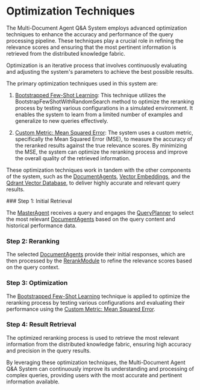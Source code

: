 
# Optimization Techniques

The Multi-Document Agent Q&A System employs advanced optimization techniques to enhance the accuracy and performance of the query processing pipeline. These techniques play a crucial role in refining the relevance scores and ensuring that the most pertinent information is retrieved from the distributed knowledge fabric.

<Callout type="info">
Optimization is an iterative process that involves continuously evaluating and adjusting the system's parameters to achieve the best possible results.
</Callout>

The primary optimization techniques used in this system are:

1. [Bootstrapped Few-Shot Learning](/optimization-techniques/bootstrapped-few-shot-learning): This technique utilizes the BootstrapFewShotWithRandomSearch method to optimize the reranking process by testing various configurations in a simulated environment. It enables the system to learn from a limited number of examples and generalize to new queries effectively.

2. [Custom Metric: Mean Squared Error](/optimization-techniques/custom-metric-mean-squared-error): The system uses a custom metric, specifically the Mean Squared Error (MSE), to measure the accuracy of the reranked results against the true relevance scores. By minimizing the MSE, the system can optimize the reranking process and improve the overall quality of the retrieved information.

These optimization techniques work in tandem with the other components of the system, such as the [DocumentAgents](/system-architecture/document-agents), [Vector Embeddings](/system-architecture/vector-embeddings), and the [Qdrant Vector Database](/system-architecture/qdrant-vector-database), to deliver highly accurate and relevant query results.

<Steps>
### Step 1: Initial Retrieval

The [MasterAgent](/query-processing/master-agent) receives a query and engages the [QueryPlanner](/query-processing/query-planner) to select the most relevant [DocumentAgents](/system-architecture/document-agents) based on the query content and historical performance data.

### Step 2: Reranking

The selected [DocumentAgents](/system-architecture/document-agents) provide their initial responses, which are then processed by the [RerankModule](/query-processing/reranking-module) to refine the relevance scores based on the query context.

### Step 3: Optimization

The [Bootstrapped Few-Shot Learning](/optimization-techniques/bootstrapped-few-shot-learning) technique is applied to optimize the reranking process by testing various configurations and evaluating their performance using the [Custom Metric: Mean Squared Error](/optimization-techniques/custom-metric-mean-squared-error).

### Step 4: Result Retrieval

The optimized reranking process is used to retrieve the most relevant information from the distributed knowledge fabric, ensuring high accuracy and precision in the query results.
</Steps>

By leveraging these optimization techniques, the Multi-Document Agent Q&A System can continuously improve its understanding and processing of complex queries, providing users with the most accurate and pertinent information available.